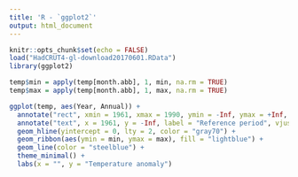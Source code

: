 ```yaml
---
title: 'R - `ggplot2`'
output: html_document
---
```


```r
knitr::opts_chunk$set(echo = FALSE)
load("HadCRUT4-gl-download20170601.RData")
library(ggplot2)

temp$min = apply(temp[month.abb], 1, min, na.rm = TRUE)
temp$max = apply(temp[month.abb], 1, max, na.rm = TRUE)
```


```r
ggplot(temp, aes(Year, Annual)) +
  annotate("rect", xmin = 1961, xmax = 1990, ymin = -Inf, ymax = +Inf, fill = "gray90") +
  annotate("text", x = 1961, y = -Inf, label = "Reference period", vjust = -.5, hjust = 0, size = 3) +
  geom_hline(yintercept = 0, lty = 2, color = "gray70") +
  geom_ribbon(aes(ymin = min, ymax = max), fill = "lightblue") +
  geom_line(color = "steelblue") +
  theme_minimal() +
  labs(x = "", y = "Temperature anomaly")
```

